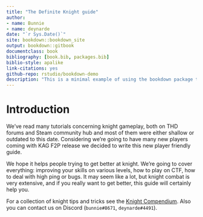 ```yaml
--- 
title: "The Definite Knight guide"
author: 
- name: Bunnie
- name: deynarde
date: "`r Sys.Date()`"
site: bookdown::bookdown_site
output: bookdown::gitbook
documentclass: book
bibliography: [book.bib, packages.bib]
biblio-style: apalike
link-citations: yes
github-repo: rstudio/bookdown-demo
description: "This is a minimal example of using the bookdown package to write a book. The output format for this example is bookdown::gitbook."
---
```


# Introduction

We’ve read many tutorials concerning knight gameplay, both on THD forums and Steam community hub and most of them were either shallow or outdated to this date. Considering we’re going to have many new players coming with KAG F2P release we decided to write this new player friendly guide.

We hope it helps people trying to get better at knight. We’re going to cover everything: improving your skills on various levels, how to play on CTF, how to deal with high ping or bugs. It may seem like a lot, but knight combat is very extensive, and if you really want to get better, this guide will certainly help you.

For a collection of knight tips and tricks see the [Knight Compendium](https://deynarde.github.io/kag-knight-compendium/). Also you can contact us on Discord (`bunnie#8671`, `deynarde#4491`).
